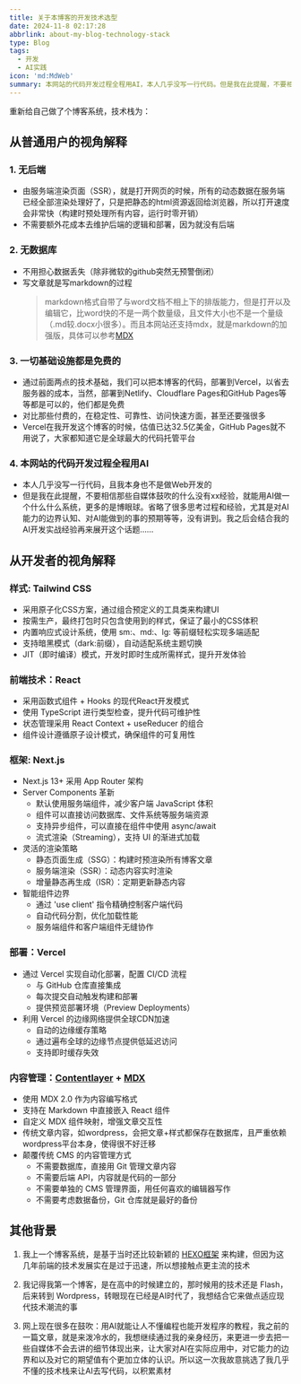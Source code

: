 ```yaml
---
title: 关于本博客的开发技术选型
date: 2024-11-8 02:17:28
abbrlink: about-my-blog-technology-stack
type: Blog
tags:
  - 开发
  - AI实践
icon: 'md:MdWeb'
summary: 本网站的代码开发过程全程用AI，本人几乎没写一行代码。但是我在此提醒，不要相信那些自媒体鼓吹的什么没有xx经验，就能用AI做一个什么什么系统，这其中省略了很多思考过程和经验 
---
```


重新给自己做了个博客系统，技术栈为：

## 从普通用户的视角解释

### 1. 无后端
* 由服务端渲染页面（SSR），就是打开网页的时候，所有的动态数据在服务端已经全部渲染处理好了，只是把静态的html资源返回给浏览器，所以打开速度会非常快（构建时预处理所有内容，运行时零开销）
* 不需要额外花成本去维护后端的逻辑和部署，因为就没有后端

### 2. 无数据库 
* 不用担心数据丢失（除非微软的github突然无预警倒闭）
* 写文章就是写markdown的过程
  > markdown格式自带了与word文档不相上下的排版能力，但是打开以及编辑它，比word快的不是一两个数量级，且文件大小也不是一个量级（.md较.docx小很多）。而且本网站还支持mdx，就是markdown的加强版，具体可以参考[MDX](https://mdxjs.com/)
  
### 3. 一切基础设施都是免费的
* 通过前面两点的技术基础，我们可以把本博客的代码，部署到Vercel，以省去服务器的成本，当然，部署到Netlify、Cloudflare Pages和GitHub Pages等等都是可以的，他们都是免费
* 对比那些付费的，在稳定性、可靠性、访问快速方面，甚至还要强很多
* Vercel在我开发这个博客的时候，估值已达32.5亿美金，GitHub Pages就不用说了，大家都知道它是全球最大的代码托管平台

### 4. 本网站的代码开发过程全程用AI
* 本人几乎没写一行代码，且我本身也不是做Web开发的
* 但是我在此提醒，不要相信那些自媒体鼓吹的什么没有xx经验，就能用AI做一个什么什么系统，更多的是博眼球。省略了很多思考过程和经验，尤其是对AI能力的边界认知、对AI能做到的事的预期等等，没有讲到。我之后会结合我的AI开发实战经验再来展开这个话题……

## 从开发者的视角解释

### 样式: Tailwind CSS
- 采用原子化CSS方案，通过组合预定义的工具类来构建UI
- 按需生产，最终打包时只包含使用到的样式，保证了最小的CSS体积
- 内置响应式设计系统，使用 sm:、md:、lg: 等前缀轻松实现多端适配
- 支持暗黑模式（dark:前缀），自动适配系统主题切换
- JIT（即时编译）模式，开发时即时生成所需样式，提升开发体验

### 前端技术：React
- 采用函数式组件 + Hooks 的现代React开发模式
- 使用 TypeScript 进行类型检查，提升代码可维护性
- 状态管理采用 React Context + useReducer 的组合
- 组件设计遵循原子设计模式，确保组件的可复用性

### 框架: Next.js
- Next.js 13+ 采用 App Router 架构
- Server Components 革新
  - 默认使用服务端组件，减少客户端 JavaScript 体积
  - 组件可以直接访问数据库、文件系统等服务端资源
  - 支持异步组件，可以直接在组件中使用 async/await
  - 流式渲染（Streaming），支持 UI 的渐进式加载
- 灵活的渲染策略
  - 静态页面生成（SSG）：构建时预渲染所有博客文章
  - 服务端渲染（SSR）：动态内容实时渲染
  - 增量静态再生成（ISR）：定期更新静态内容
- 智能组件边界
  - 通过 'use client' 指令精确控制客户端代码
  - 自动代码分割，优化加载性能
  - 服务端组件和客户端组件无缝协作

### 部署：Vercel
- 通过 Vercel 实现自动化部署，配置 CI/CD 流程
  - 与 GitHub 仓库直接集成
  - 每次提交自动触发构建和部署
  - 提供预览部署环境（Preview Deployments）
- 利用 Vercel 的边缘网络提供全球CDN加速
  - 自动的边缘缓存策略
  - 通过遍布全球的边缘节点提供低延迟访问
  - 支持即时缓存失效

### 内容管理：[Contentlayer](https://www.contentlayer.dev/) + [MDX](https://mdxjs.com/)
- 使用 MDX 2.0 作为内容编写格式
- 支持在 Markdown 中直接嵌入 React 组件
- 自定义 MDX 组件映射，增强文章交互性 
- 传统文章内容，如wordpress，会把文章+样式都保存在数据库，且严重依赖wordpress平台本身，使得很不好迁移
- 颠覆传统 CMS 的内容管理方式
  - 不需要数据库，直接用 Git 管理文章内容
  - 不需要后端 API，内容就是代码的一部分
  - 不需要单独的 CMS 管理界面，用任何喜欢的编辑器写作
  - 不需要考虑数据备份，Git 仓库就是最好的备份


## 其他背景

1. 我上一个博客系统，是基于当时还比较新颖的 [HEXO框架](https://hexo.io/) 来构建，但因为这几年前端的技术发展实在是过于迅速，所以想接触点更主流的技术

2. 我记得我第一个博客，是在高中的时候建立的，那时候用的技术还是 Flash，后来转到 Wordpress，转眼现在已经是AI时代了，我想结合它来做点适应现代技术潮流的事

3. 网上现在很多在鼓吹：用AI就能让人不懂编程也能开发程序的教程，我之前的一篇文章，就是来泼冷水的，我想继续通过我的亲身经历，来更进一步去把一些自媒体不会去讲的细节体现出来，让大家对AI在实际应用中，对它能力的边界和以及对它的期望值有个更加立体的认识。所以这一次我故意挑选了我几乎不懂的技术栈来让AI去写代码，以积累素材
